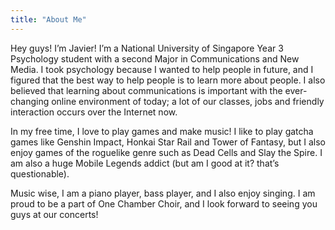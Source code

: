 ```yaml
---
title: "About Me"
---
```


Hey guys! I'm Javier! I'm a National University of Singapore Year 3 Psychology student with a second Major in Communications and New Media. I took psychology because I wanted to help people in future, and I figured that the best way to help people is to learn more about people. I also believed that learning about communications is important with the ever-changing online environment of today; a lot of our classes, jobs and friendly interaction occurs over the Internet now.

In my free time, I love to play games and make music! I like to play gatcha games like Genshin Impact, Honkai Star Rail and Tower of Fantasy, but I also enjoy games of the roguelike genre such as Dead Cells and Slay the Spire. I am also a huge Mobile Legends addict (but am I good at it? that's questionable).

Music wise, I am a piano player, bass player, and I also enjoy singing. I am proud to be a part of One Chamber Choir, and I look forward to seeing you guys at our concerts!
